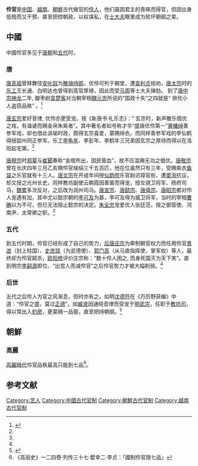 '''伶官'''是[[中国|中国]]、[[越南|越南]]、[[朝鮮半島|朝鮮]]古代做官的[[伶人|伶人]]，他们虽因君主的青睐而得官，但因出身低贱而又干预、甚至把控朝政、以权谋私，在[[士大夫|士大夫]]眼里成为败坏朝纲之辈。

==中國==
中國伶官多见于[[唐朝|唐朝]]和[[五代|五代]]时。
===唐===
[[唐高祖|唐高祖]]曾拜舞伎[[安叱奴|安叱奴]]为[[散骑侍郎|散骑侍郎]]，优伶可列于朝堂，遭[[袁利贞|袁利贞]]规劝。[[唐太宗|唐太宗]]时的[[乐工|乐工]]王长通、白明达也曾得到高官厚禄，因此而受[[马周|马周]]等士大夫弹劾。 到了[[唐中宗|唐中宗]][[神龙_(年号)|神龙]]二年, 酸枣尉[[袁楚客|袁楚客]]对当朝宰相[[魏元忠|魏元忠]]所说的“国政十失”之四就是“ 俳优小人盗窃品秩” 。<ref name=剖析后唐伶官现象>{{cite journal |author= 戴显群 |date=2005年02期 |title= 剖析后唐伶官现象|url= |journal=长沙理工大学学报(社会科学版) |volume= |pages= 73-77|doi=10.16573/j.cnki.1672-934x.2005.02.019 |access-date=2016-03-01 }}</ref>

[[唐玄宗|唐玄宗]]爱好音律, 优伶亦更受宠。按《新唐书·礼乐志》：“ 玄宗时，新声散乐倡优之戏，有谐谑而赐金帛朱紫者”。其中著名者如号称才华“盛唐优伶第一”[[黄幡绰|黄幡绰]]善参军戏，却也借此讽喻时政，颇得玄宗喜爱，蒙赐绯衣。而同样善参军戏的李仙鹤得授韶州同正参军。乐工[[李龟年|李龟年]]、李彭年、李鹤年三兄弟因玄宗之厚待而得以在洛阳起宅第。<ref name=剖析后唐伶官现象/>

[[唐穆宗|唐穆宗]]时[[郑覃|郑覃]]与[[崔郾|崔郾]]奏称“金缯所出，固民膏血”，故不应滥赐无功之倡优。[[唐敬宗|唐敬宗]]曾在长庆四年三月乙亥赐伶官绫绢三千五百匹，他在位虽然只有三年，受赐紫衣[[鱼袋|鱼袋]]之乐官就有十三人。[[唐文宗|唐文宗]]在开成年间授[[仙韵院|仙韵院]]乐官尉迟璋官衔，遭[[窦洵|窦洵]]抗议，却又授之光州长史。同样教坊副使云朝霞因善笛而得宠，授左骁卫将军、扬府司马，[[魏累|魏累]]多次反对，之后改为润州司马。[[唐宣宗|唐宣宗]]、[[唐懿宗|唐懿宗]]、[[唐僖宗|唐僖宗]]、[[唐昭宗|唐昭宗]]都对伶人宠遇有加，其中尤以懿宗朝的[[李可及|李可及]]为甚，李可及得为威卫将军，当时的宰相[[曹确|曹确]]以为不可，但已无法阻止懿宗的决定。[[朱全忠|朱全忠]]宠爱优人张廷范，授之御营使、河南尹、太常卿之职。<ref name=剖析后唐伶官现象/>

===五代===
到五代时期，伶官已经形成了自己的势力，[[后唐庄宗|后唐庄宗]]为牵制朝官权力而任用伶官[[景进|景进]]（封上柱国）、[[史彦琼|史彦琼]]（为武德使）、[[郭门高|郭门高]]（从马直指挥使，掌军权）等人，最终却为伶官弑杀，[[欧阳修|欧阳修]]评价庄宗称：“数十伶人困之, 而身死国灭为天下笑”。直到明宗[[李嗣源|李嗣源]]即位、“出宫人而减伶官”之后伶官势力才被大幅削弱。<ref name=剖析后唐伶官现象/>

===后世===
五代之后伶人为官之风渐息，但时亦有之。如明[[沈德符|沈德符]]在《万历野获编》中道：“伶官之盛，莫过[[正德_(明朝)|正德]]”。如[[臧贤|臧贤]]因通晓音律而受宠于[[明武宗|明武宗]]，任职于[[教坊司|教坊司]]，得以常出入[[豹房|豹房]]，更蒙赐一品服，直至把持朝纲。<ref>{{cite journal |author= 郭福祥 |date=2003年05期 |title= 臧贤与明武宗时期伶官干政局面的形成|url= |journal=东南文化 |volume= |pages= 49-54|doi= |access-date=2016-03-01 }}</ref>
==朝鮮==
===高麗===
[[高麗時代|高麗時代]]伶官品秩最高只能到七品<ref>《高丽史》一二四卷·列传三十七·嬖幸二·李贞：「國制伶官限七品」</ref>。
==参考文献==
{{reflist}}

[[Category:艺人|Category:艺人]]
[[Category:中國古代官制|Category:中國古代官制]]
[[Category:朝鮮古代官制|Category:朝鮮古代官制]]
[[Category:越南古代官制|Category:越南古代官制]]